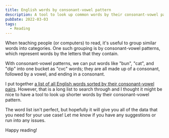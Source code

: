 ```yaml
---
title: English words by consonant-vowel pattern
description: A tool to look up common words by their consonant-vowel pattern and resources for the rest
pubDate: 2022-03-03
tags:
  - Reading
---
```



When teaching people (or computers) to read, it's useful to group similar words into categories. One such grouping is by consonant-vowel patterns, which represent words by the letters that they contain.

With consonant-vowel patterns, we can put words like "bun", "cat", and "dip" into one bucket as "cvc" words; they are all made up of a consonant, followed by a vowel, and ending in a consonant.

I put together [a list of all English words sorted by their consonant-vowel pairs](https://github.com/SeanMcP/reading/tree/master/consonant-vowel-patterns). However, that is a long list to search through and I thought it might be nice to have a tool to look up shorter words by their consonant-vowel pattern.

<CVP client:idle />

The word list isn't perfect, but hopefully it will give you all of the data that you need for your use case! Let me know if you have any suggestions or run into any issues.

Happy reading!
